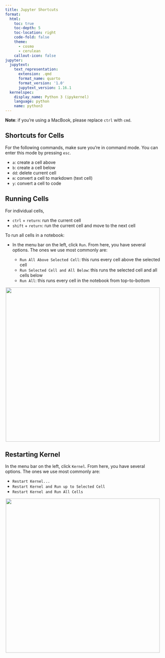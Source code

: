 ```yaml
---
title: Jupyter Shortcuts
format:
  html:
    toc: true
    toc-depth: 5
    toc-location: right
    code-fold: false
    theme:
      - cosmo
      - cerulean
    callout-icon: false
jupyter:
  jupytext:
    text_representation:
      extension: .qmd
      format_name: quarto
      format_version: '1.0'
      jupytext_version: 1.16.1
  kernelspec:
    display_name: Python 3 (ipykernel)
    language: python
    name: python3
---
```


::: {.callout-note collapse="false"}
**Note**: if you're using a MacBook, please replace `ctrl` with `cmd`.
:::

## Shortcuts for Cells

For the following commands, make sure you're in command mode. You can enter this mode by pressing `esc`.

- `a`: create a cell above
- `b`: create a cell below
- `dd`: delete current cell
- `m`: convert a cell to markdown (text cell)
- `y`: convert a cell to code 

## Running Cells

For individual cells, 

- `ctrl` + `return`: run the current cell
- `shift` + `return`: run the current cell and move to the next cell

To run all cells in a notebook: 

- In the menu bar on the left, click `Run`. From here, you have several options. The ones we use most commonly are:

    - `Run All Above Selected Cell`: this runs every cell above the selected cell 
    - `Run Selected Cell and All Below`: this runs the selected cell and all cells below
    - `Run All`: this runs every cell in the notebook from top-to-bottom
 
<center><img src = "run_all.gif" width = "500"></img></a></center>

## Restarting Kernel
In the menu bar on the left, click `Kernel`. From here, you have several options. The ones we use most commonly are: 

- `Restart Kernel...`
- `Restart Kernel and Run up to Selected Cell`
- `Restart Kernel and Run All Cells` 

<center><img src = "kernel.gif" width = "500"></img></a></center>
